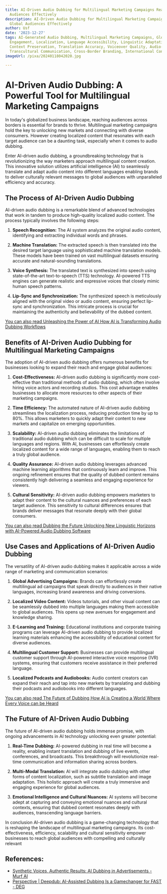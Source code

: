 ```yaml
---
title: AI-Driven Audio Dubbing for Multilingual Marketing Campaigns Reaching Global
  Audiences Effectively
description: AI-Driven Audio Dubbing for Multilingual Marketing Campaigns Reaching
  Global Audiences Effectively
author: Usf
date: '2023-12-27'
tags: AI-Generated Audio Dubbing, Multilingual Marketing Campaigns, Global Audience
  Engagement, Localization, Language Accessibility, Linguistic Adaptation, Cultural
  Context Preservation, Translation Accuracy, Voiceover Quality, Audio-Visual Synchronization,
  Transcultural Communication, Cross-Border Branding, International Content Distribution
imageUrl: /pixa/20240118042020.jpg

---
```

# AI-Driven Audio Dubbing: A  Powerful Tool for Multilingual Marketing Campaigns

In today's globalized business landscape,  reaching audiences across borders is essential for brands  to thrive.  Multilingual marketing campaigns hold the key to unlocking new markets and connecting with diverse consumers. However creating localized content that resonates with each target audience  can be a daunting task, especially when it comes to  audio dubbing.

Enter AI-driven audio dubbing, a groundbreaking  technology that is  revolutionizing the way marketers approach multilingual content creation. This innovative solution utilizes artificial intelligence (AI) to seamlessly translate and  adapt audio content into different languages enabling brands to deliver culturally relevant messages to global audiences with unparalleled efficiency and  accuracy.

## The  Process of AI-Driven Audio Dubbing

AI-driven  audio dubbing is a remarkable blend of advanced technologies that work in tandem to produce high-quality localized audio content.  The process typically  involves the following steps:

1. **Speech Recognition:** The AI system analyzes the original audio  content, identifying and extracting individual words and  phrases.

2. **Machine Translation:** The extracted speech is then translated  into the desired target language using sophisticated machine translation models. These models have been trained on vast multilingual datasets ensuring accurate and natural-sounding translations.

3.  **Voice Synthesis:** The  translated text  is synthesized into speech using state-of-the-art text-to-speech (TTS) technology. AI-powered TTS engines can generate realistic and expressive voices that closely mimic human speech patterns.

4. **Lip-Sync and Synchronization:** The  synthesized  speech is meticulously aligned with the original  video  or audio content, ensuring perfect lip-sync and synchronization. This intricate process is crucial for maintaining the authenticity and believability of the dubbed content.

[You can also read Unleashing the Power of AI How AI  is Transforming Audio Dubbing Workflows](Unleashing%20the%20Power%20of%20AI%20How%20AI%20is%20Transforming%20Audio%20Dubbing%20Workflows)


## Benefits of  AI-Driven Audio  Dubbing for Multilingual Marketing Campaigns

The  adoption  of AI-driven audio dubbing offers numerous benefits for businesses looking to  expand their reach and engage  global  audiences:

1. **Cost-Effectiveness:** AI-driven audio dubbing is significantly more cost-effective than traditional methods of audio dubbing, which often involve hiring voice actors and  recording studios. This cost advantage enables businesses to allocate more resources to other aspects of their marketing campaigns.

2. **Time Efficiency:** The automated nature  of  AI-driven audio dubbing streamlines the localization process, reducing production time by up to 80%. This  allows  marketers to quickly adapt their content to new  markets and capitalize on emerging opportunities.

3. **Scalability:** AI-driven audio dubbing eliminates  the limitations  of traditional audio dubbing which  can be difficult to scale for multiple languages and regions. With  AI, businesses can effortlessly create localized content for a wide range of languages, enabling them to reach a  truly global audience.

4.  **Quality Assurance:** AI-driven audio dubbing leverages advanced machine learning algorithms that continuously learn and improve.  This ongoing refinement ensures  that the quality  of dubbed content remains consistently high delivering a seamless and engaging experience for viewers.

5. **Cultural  Sensitivity:** AI-driven audio dubbing empowers marketers to adapt their content  to the cultural nuances and preferences of each target audience. This  sensitivity  to cultural differences ensures that brands deliver messages that resonate deeply with their global consumers.

[You can  also read Dubbing  the Future Unlocking New Linguistic Horizons with AI-Powered Audio Dubbing Software](Dubbing%20the%20Future%20Unlocking%20New%20Linguistic%20Horizons%20with%20AI-Powered%20Audio%20Dubbing%20Software)


## Use Cases and Applications of  AI-Driven Audio  Dubbing

The  versatility  of AI-driven audio dubbing makes it applicable across a wide range of marketing and communication scenarios:

1. **Global  Advertising Campaigns:** Brands can effortlessly create multilingual ad campaigns that speak directly to  audiences in their native languages, increasing brand awareness and driving  conversions.

2. **Localized Video Content:**  Videos tutorials, and other visual content can be seamlessly dubbed into multiple languages making them accessible  to  global audiences. This opens up new avenues for engagement and knowledge sharing.

3. **E-Learning and Training:** Educational institutions and corporate training programs can leverage  AI-driven audio dubbing to provide localized learning  materials enhancing the  accessibility of educational content for diverse audiences.

4. **Multilingual Customer Support:** Businesses can provide  multilingual  customer support through AI-powered  interactive voice response (IVR) systems, ensuring that customers receive assistance in their  preferred language.

5. **Localized Podcasts  and Audiobooks:** Audio content creators can expand their reach and  tap  into new markets  by translating and dubbing their podcasts  and  audiobooks into different languages.

[You can also read The Future of Dubbing How AI is Creating a World Where Every Voice can be Heard](The%20Future%20of%20Dubbing%20How%20AI%20is%20Creating%20a%20World%20Where%20Every%20Voice%20can%20be%20Heard)


## The Future of AI-Driven Audio Dubbing

The future  of AI-driven audio dubbing holds immense promise, with ongoing advancements in AI  technology unlocking even greater potential:

1. **Real-Time Dubbing:** AI-powered dubbing in real time will become a reality, enabling instant translation and dubbing of live events, conferences, and broadcasts. This breakthrough will revolutionize real-time communication  and  information sharing across borders.

2. **Multi-Modal Translation:** AI will integrate  audio dubbing with other forms of content localization, such as subtitle translation and image adaptation. This holistic approach will create a truly immersive and engaging experience for global audiences.

3. **Emotional Intelligence and Cultural  Nuances:** AI systems will become adept at capturing and conveying emotional nuances and cultural contexts, ensuring that dubbed content resonates  deeply with audiences, transcending language barriers.

In conclusion AI-driven audio dubbing is a game-changing technology that is reshaping the landscape of multilingual marketing campaigns. Its cost-effectiveness, efficiency, scalability and cultural sensitivity empower businesses to  reach global audiences with compelling and culturally relevant

## References:
- [Synthetic Voices, Authentic Results: AI Dubbing in Advertisements - Murf AI](https://murf.ai/resources/ai-dubbing-in-advertisement/)
- [Perspective | Deepdub: AI-Assisted Dubbing Is a Gamechanger for FAST - DEG](https://www.degonline.org/perspective-deepdub-ai-assisted-dubbing-is-a-gamechanger-for-fast/)
